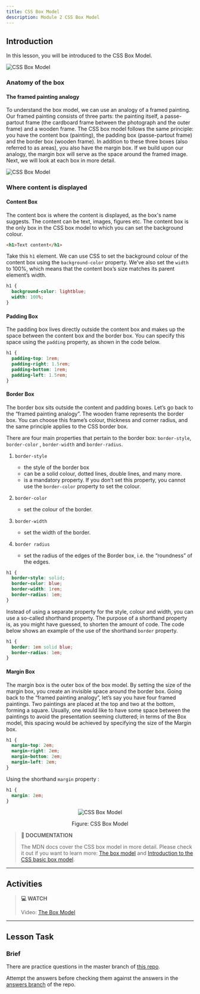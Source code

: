 ```yaml
---
title: CSS Box Model
description: Module 2 CSS Box Model
---
```


## Introduction

In this lesson, you will be introduced to the CSS Box Model.

![CSS Box Model](/images/htmlcss/box-modal.png)

### Anatomy of the box

#### The framed painting analogy

To understand the box model, we can use an analogy of a framed painting. Our framed painting consists of three parts: the painting itself, a passe-partout frame (the cardboard frame between the photograph and the outer frame) and a wooden frame. The CSS box model follows the same principle: you have the content box (painting), the padding box (passe-partout frame) and the border box (wooden frame). In addition to these three boxes (also referred to as areas), you also have the margin box. If we build upon our analogy, the margin box will serve as the space around the framed image. Next, we will look at each box in more detail.

![CSS Box Model](/images/htmlcss/Boxmodell-detail.png)

### Where content is displayed​

#### Content Box​

The content box is where the content is displayed, as the box's name suggests. The content can be text, images, figures etc. The content box is the only box in the CSS box model to which you can set the background colour.

```html
<h1>Text content</h1>
```

Take this `h1` element. We can use CSS to set the background colour of the content box using the `background-color` property. We’ve also set the `width` to 100%, which means that the content box’s size matches its parent element’s width.

```css
h1 {
  background-color: lightblue;
  width: 100%;
}
```

#### Padding Box​

The padding box lives directly outside the content box​ and makes up the space between the content box and the border box. You can specify this space using the `padding` property, as shown in the code below.

```css
h1 {
  padding-top: 1rem;
  padding-right: 1.5rem;
  padding-bottom: 1rem;
  padding-left: 1.5rem;
}
```

#### Border Box​

The border box sits outside the content and padding boxes​. Let’s go back to the “framed painting analogy”. The wooden frame represents the border box. You can choose this frame’s colour, thickness and corner radius, and the same principle applies to the CSS border box.

There are four main properties that pertain to the border box: `border-style`, `border-color` , `border-width` and `border-radius`.

1. `border-style`

   - the style of the border box
   - can be a solid colour, dotted lines, double lines, and many more.
   - is a mandatory property. If you don’t set this property, you cannot use the `border-color` property to set the colour.

2. `border-color`

   - set the colour of the border.

3. `border-width`

   - set the width of the border.

4. `border radius`
   - set the radius of the edges of the Border box, i.e. the “roundness” of the edges.

```css
h1 {
  border-style: solid;
  border-color: blue;
  border-width: 1rem;
  border-radius: 1em;
}
```

Instead of using a separate property for the style, colour and width, you can use a so-called shorthand property. The purpose of a shorthand property is, as you might have guessed, to shorten the amount of code. The code below shows an example of the use of the shorthand `border` property.

```css
h1 {
  border: 1em solid blue;
  border-radius: 1em;
}
```

#### Margin Box​

The margin box is the outer box of the box model. By setting the size of the margin box, you create an invisible space around the border box. Going back to the “framed painting analogy”, let’s say you have four framed paintings. Two paintings are placed at the top and two at the bottom, forming a square. Usually, one would like to have some space between the paintings to avoid the presentation seeming cluttered; in terms of the Box model, this spacing would be achieved by specifying the size of the Margin box.

```css
h1 {
  margin-top: 2em;
  margin-right: 2em;
  margin-bottom: 2em;
  margin-left: 2em;
}
```

Using the shorthand `margin` property :

```css
h1 {
  margin: 2em;
}
```

<div align="center">
  <figure>
    <img src="/images/htmlcss/2-4-1.png" alt="CSS Box Model" />
  </figure>
  <figcaption>Figure: CSS Box Model</figcaption>
</div>

> **📄 DOCUMENTATION**
>
> The MDN docs cover the CSS box model in more detail. Please check it out if you want to learn more: [The box model](https://developer.mozilla.org/en-US/docs/Learn/CSS/Building_blocks/The_box_model) and [Introduction to the CSS basic box model](https://developer.mozilla.org/en-US/docs/Web/CSS/CSS_Box_Model/Introduction_to_the_CSS_box_model).

---

## Activities

> **💻 WATCH**
>
> Video: [The Box Model](https://www.linkedin.com/learning/css-essential-training-1/the-box-model?u=43268076)

---

## Lesson Task

### Brief

There are practice questions in the master branch of [this repo](https://github.com/Noroff-Education/lesson-task-htmlcss-module2-lesson4).

Attempt the answers before checking them against the answers in the [answers branch](https://github.com/Noroff-Education/lesson-task-htmlcss-module2-lesson4/tree/answers) of the repo.
